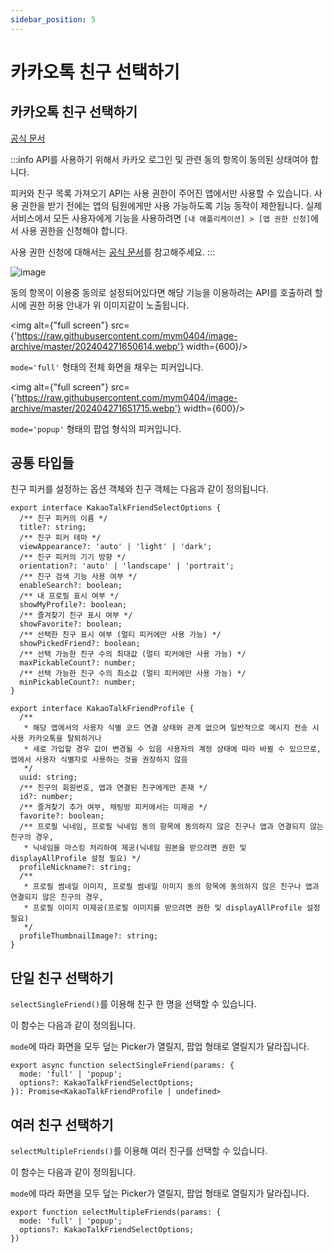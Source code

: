 ```yaml
---
sidebar_position: 5
---
```


# 카카오톡 친구 선택하기
## 카카오톡 친구 선택하기

[공식 문서](https://developers.kakao.com/docs/latest/ko/kakaotalk-social/android#picker-friends)

:::info
API를 사용하기 위해서 카카오 로그인 및 관련 동의 항목이 동의된 상태여야 합니다.

피커와 친구 목록 가져오기 API는 사용 권한이 주어진 앱에서만 사용할 수 있습니다.
사용 권한을 받기 전에는 앱의 팀원에게만 사용 가능하도록 기능 동작이 제한됩니다.
실제 서비스에서 모든 사용자에게 기능을 사용하려면 `[내 애플리케이션] > [앱 권한 신청]`에서 사용 권한을 신청해야 합니다.

사용 권한 신청에 대해서는 [공식 문서](https://developers.kakao.com/docs/latest/ko/kakaotalk-social/common#policy-request-permission)를 참고해주세요.
:::

![image](https://raw.githubusercontent.com/mym0404/image-archive/master/202404271649815.webp)

동의 항목이 이용중 동의로 설정되어있다면 해당 기능을 이용하려는 API를 호출하려 할 시에 권한 허용 안내가 위 이미지같이 노출됩니다.

<img alt={"full screen"} src={'https://raw.githubusercontent.com/mym0404/image-archive/master/202404271650614.webp'} width={600}/>

`mode='full'` 형태의 전체 화면을 채우는 피커입니다.

<img alt={"full screen"} src={'https://raw.githubusercontent.com/mym0404/image-archive/master/202404271651715.webp'} width={600}/>

`mode='popup'` 형태의 팝업 형식의 피커입니다.

## 공통 타입들

친구 피커를 설정하는 옵션 객체와 친구 객체는 다음과 같이 정의됩니다.

```tsx
export interface KakaoTalkFriendSelectOptions {
  /** 친구 피커의 이름 */
  title?: string;
  /** 친구 피커 테마 */
  viewAppearance?: 'auto' | 'light' | 'dark';
  /** 친구 피커의 기기 방향 */
  orientation?: 'auto' | 'landscape' | 'portrait';
  /** 친구 검색 기능 사용 여부 */
  enableSearch?: boolean;
  /** 내 프로필 표시 여부 */
  showMyProfile?: boolean;
  /** 즐겨찾기 친구 표시 여부 */
  showFavorite?: boolean;
  /** 선택한 친구 표시 여부 (멀티 피커에만 사용 가능) */
  showPickedFriend?: boolean;
  /** 선택 가능한 친구 수의 최대값 (멀티 피커에만 사용 가능) */
  maxPickableCount?: number;
  /** 선택 가능한 친구 수의 최소값 (멀티 피커에만 사용 가능) */
  minPickableCount?: number;
}

export interface KakaoTalkFriendProfile {
  /**
   * 해당 앱에서의 사용자 식별 코드 연결 상태와 관계 없으며 일반적으로 메시지 전송 시 사용 카카오톡을 탈퇴하거나
   * 새로 가입할 경우 값이 변경될 수 있음 사용자의 계정 상태에 따라 바뀔 수 있으므로, 앱에서 사용자 식별자로 사용하는 것을 권장하지 않음
   */
  uuid: string;
  /** 친구의 회원번호, 앱과 연결된 친구에게만 존재 */
  id?: number;
  /** 즐겨찾기 추가 여부, 채팅방 피커에서는 미제공 */
  favorite?: boolean;
  /** 프로필 닉네임, 프로필 닉네임 동의 항목에 동의하지 않은 친구나 앱과 연결되지 않는 친구의 경우,
   * 닉네임을 마스킹 처리하여 제공(닉네임 원본을 받으려면 권한 및 displayAllProfile 설정 필요) */
  profileNickname?: string;
  /**
   * 프로필 썸네일 이미지, 프로필 썸네일 이미지 동의 항목에 동의하지 않은 친구나 앱과 연결되지 않은 친구의 경우,
   * 프로필 이미지 미제공(프로필 이미지를 받으려면 권한 및 displayAllProfile 설정 필요)
   */
  profileThumbnailImage?: string;
}
```


## 단일 친구 선택하기

`selectSingleFriend()`를 이용해 친구 한 명을 선택할 수 있습니다.

이 함수는 다음과 같이 정의됩니다.

`mode`에 따라 화면을 모두 덮는 Picker가 열릴지, 팝업 형태로 열릴지가 달라집니다.

```tsx
export async function selectSingleFriend(params: {
  mode: 'full' | 'popup';
  options?: KakaoTalkFriendSelectOptions;
}): Promise<KakaoTalkFriendProfile | undefined>
```

## 여러 친구 선택하기

`selectMultipleFriends()`를 이용해 여러 친구를 선택할 수 있습니다.

이 함수는 다음과 같이 정의됩니다.

`mode`에 따라 화면을 모두 덮는 Picker가 열릴지, 팝업 형태로 열릴지가 달라집니다.

```tsx
export function selectMultipleFriends(params: {
  mode: 'full' | 'popup';
  options?: KakaoTalkFriendSelectOptions;
})
```
